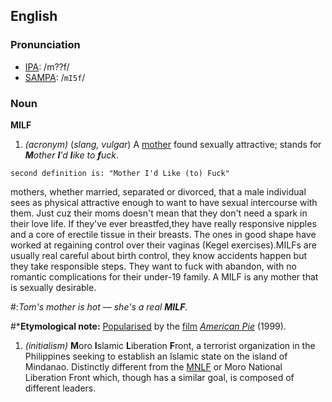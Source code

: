 ==English==
===Pronunciation===
*[[Wiktionary:Pronunciation_key|IPA]]: /m??f/
*[[Wiktionary:Pronunciation_key|SAMPA]]: /<tt>mI5f</tt>/

===Noun===
'''MILF'''
# ''(acronym)'' (''slang, vulgar'') A [[mother]] found sexually attractive; stands for '''''M'''other '''I''''d '''l'''ike to '''f'''uck''. 
 second definition is: "Mother I'd Like (to) Fuck"
mothers, whether married, separated or divorced, that a male individual sees as physical attractive enough to want to have sexual intercourse with them. Just cuz their moms doesn't mean that they don't need a spark in their love life. If they've ever breastfed,they have really responsive nipples and a core of erectile tissue in their breasts. The ones in good shape have worked at regaining control over their vaginas (Kegel exercises).MILFs are usually real careful about birth control, they know accidents happen but they take responsible steps. They want to fuck with abandon, with no romantic complications for their under-19 family.
A MILF is any mother that is sexually desirable. 
#:''Tom's mother is hot &mdash; she's a real '''MILF'''.''
#*'''Etymological note:''' [[popularise|Popularised]] by the [[film]] ''[[w:American Pie_(movie)|American Pie]]'' (1999).
# ''(initialism)''<!--acronym?--> '''M'''oro '''I'''slamic '''L'''iberation '''F'''ront, a terrorist organization in the Philippines seeking to establish an Islamic state on the island of Mindanao. Distinctly different from the [[MNLF]] or Moro National Liberation Front which, though has a similar goal, is composed of different leaders.